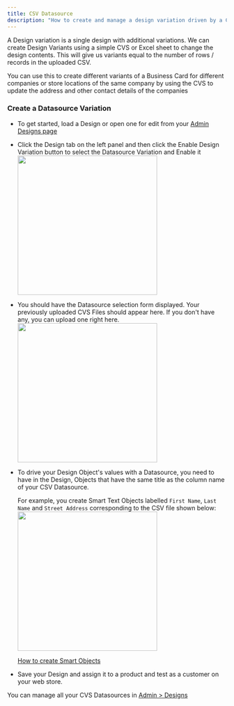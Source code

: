 ```yaml
---
title: CSV Datasource
description: "How to create and manage a design variation driven by a CSV or Excel sheet"
---
```



A Design variation is a single design with additional variations.
We can create Design Variants using a simple CVS or Excel sheet to change the design contents. This will give us variants equal to the number of rows / records in the uploaded CSV.

<Tip>You can use this to create different variants of a Business Card for different companies or store locations of the same company by using the CVS to update the address and other contact details of the companies</Tip>

### Create a Datasource Variation

-   To get started, load a Design or open one for edit from your [Admin Designs page](https://admin.print.app/designs)

-   Click the Design tab on the left panel and then click the Enable Design Variation button to select the Datasource Variation and Enable it
    <img width="320" src="/images/ds-variation.png" />

-   You should have the Datasource selection form displayed. Your previously uploaded CVS Files should appear here. If you don't have any, you can upload one right here.
    <img width="320" src="/images/ds-variation-form.png" />

-   To drive your Design Object's values with a Datasource, you need to have in the Design, Objects that have the same title as the column name of your CSV Datasource.
    
    For example, you create Smart Text Objects labelled `First Name`, `Last Name` and `Street Address` corresponding to the CSV file shown below:
    <img width="320" src="/images/ds-sample.jpg" />

    [How to create Smart Objects](/guides/designs/design-smart)

-   Save your Design and assign it to a product and test as a customer on your web store.

<Tip>You can manage all your CVS Datasources in [Admin > Designs](https://admin.print.app/designs)</Tip>